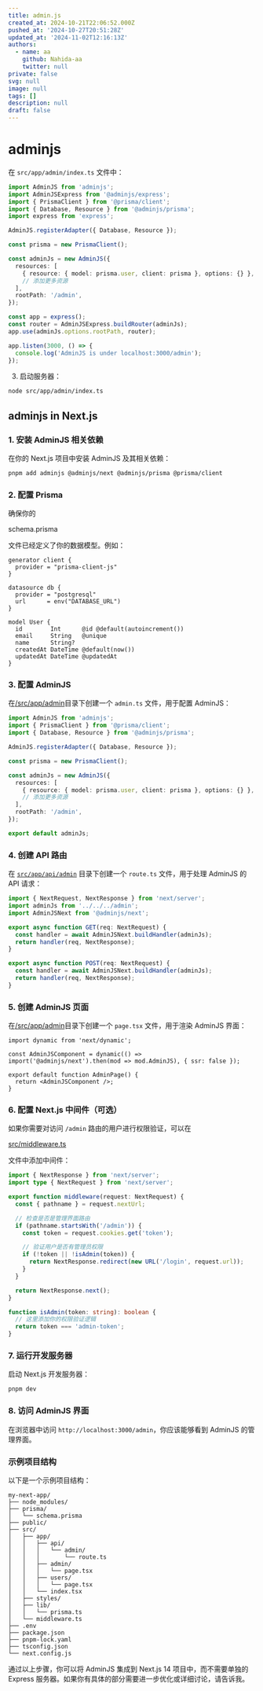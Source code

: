 ```yaml
---
title: admin.js
created_at: 2024-10-21T22:06:52.000Z
pushed_at: '2024-10-27T20:51:28Z'
updated_at: '2024-11-02T12:16:13Z'
authors:
  - name: aa
    github: Nahida-aa
    twitter: null
private: false
svg: null
image: null
tags: []
description: null
draft: false
---
```

# adminjs
在 `src/app/admin/index.ts` 文件中：
```ts
import AdminJS from 'adminjs';
import AdminJSExpress from '@adminjs/express';
import { PrismaClient } from '@prisma/client';
import { Database, Resource } from '@adminjs/prisma';
import express from 'express';

AdminJS.registerAdapter({ Database, Resource });

const prisma = new PrismaClient();

const adminJs = new AdminJS({
  resources: [
    { resource: { model: prisma.user, client: prisma }, options: {} },
    // 添加更多资源
  ],
  rootPath: '/admin',
});

const app = express();
const router = AdminJSExpress.buildRouter(adminJs);
app.use(adminJs.options.rootPath, router);

app.listen(3000, () => {
  console.log('AdminJS is under localhost:3000/admin');
});
```

3. 启动服务器：
```sh
node src/app/admin/index.ts
```
## adminjs in Next.js

### 1. 安装 AdminJS 相关依赖

在你的 Next.js 项目中安装 AdminJS 及其相关依赖：

```sh
pnpm add adminjs @adminjs/next @adminjs/prisma @prisma/client
```

### 2. 配置 Prisma

确保你的 

schema.prisma

 文件已经定义了你的数据模型。例如：

```prisma
generator client {
  provider = "prisma-client-js"
}

datasource db {
  provider = "postgresql"
  url      = env("DATABASE_URL")
}

model User {
  id        Int      @id @default(autoincrement())
  email     String   @unique
  name      String?
  createdAt DateTime @default(now())
  updatedAt DateTime @updatedAt
}
```

### 3. 配置 AdminJS

在[/src/app/admin](/src/app/admin)目录下创建一个 `admin.ts` 文件，用于配置 AdminJS：

```ts name='/src/app/admin/admin.ts'
import AdminJS from 'adminjs';
import { PrismaClient } from '@prisma/client';
import { Database, Resource } from '@adminjs/prisma';

AdminJS.registerAdapter({ Database, Resource });

const prisma = new PrismaClient();

const adminJs = new AdminJS({
  resources: [
    { resource: { model: prisma.user, client: prisma }, options: {} },
    // 添加更多资源
  ],
  rootPath: '/admin',
});

export default adminJs;
```

### 4. 创建 API 路由

在 [`src/app/api/admin`](/src/app/api/admin) 目录下创建一个 `route.ts` 文件，用于处理 AdminJS 的 API 请求：

```ts
import { NextRequest, NextResponse } from 'next/server';
import adminJs from '../../../admin';
import AdminJSNext from '@adminjs/next';

export async function GET(req: NextRequest) {
  const handler = await AdminJSNext.buildHandler(adminJs);
  return handler(req, NextResponse);
}

export async function POST(req: NextRequest) {
  const handler = await AdminJSNext.buildHandler(adminJs);
  return handler(req, NextResponse);
}
```

### 5. 创建 AdminJS 页面

在[/src/app/admin](/src/app/admin)目录下创建一个 `page.tsx` 文件，用于渲染 AdminJS 界面：

```tsx name='/src/app/admin/page.tsx'
import dynamic from 'next/dynamic';

const AdminJSComponent = dynamic(() => import('@adminjs/next').then(mod => mod.AdminJS), { ssr: false });

export default function AdminPage() {
  return <AdminJSComponent />;
}
```

### 6. 配置 Next.js 中间件（可选）

如果你需要对访问 `/admin` 路由的用户进行权限验证，可以在 

[src/middleware.ts](/src/middleware.ts)

 文件中添加中间件：

```ts
import { NextResponse } from 'next/server';
import type { NextRequest } from 'next/server';

export function middleware(request: NextRequest) {
  const { pathname } = request.nextUrl;

  // 检查是否是管理界面路由
  if (pathname.startsWith('/admin')) {
    const token = request.cookies.get('token');

    // 验证用户是否有管理员权限
    if (!token || !isAdmin(token)) {
      return NextResponse.redirect(new URL('/login', request.url));
    }
  }

  return NextResponse.next();
}

function isAdmin(token: string): boolean {
  // 这里添加你的权限验证逻辑
  return token === 'admin-token';
}
```

### 7. 运行开发服务器

启动 Next.js 开发服务器：

```sh
pnpm dev
```

### 8. 访问 AdminJS 界面

在浏览器中访问 `http://localhost:3000/admin`，你应该能够看到 AdminJS 的管理界面。

### 示例项目结构

以下是一个示例项目结构：

```
my-next-app/
├── node_modules/
├── prisma/
│   └── schema.prisma
├── public/
├── src/
│   ├── app/
│   │   ├── api/
│   │   │   └── admin/
│   │   │       └── route.ts
│   │   ├── admin/
│   │   │   └── page.tsx
│   │   ├── users/
│   │   │   └── page.tsx
│   │   └── index.tsx
│   ├── styles/
│   ├── lib/
│   │   └── prisma.ts
│   └── middleware.ts
├── .env
├── package.json
├── pnpm-lock.yaml
├── tsconfig.json
└── next.config.js
```

通过以上步骤，你可以将 AdminJS 集成到 Next.js 14 项目中，而不需要单独的 Express 服务器。如果你有具体的部分需要进一步优化或详细讨论，请告诉我。
